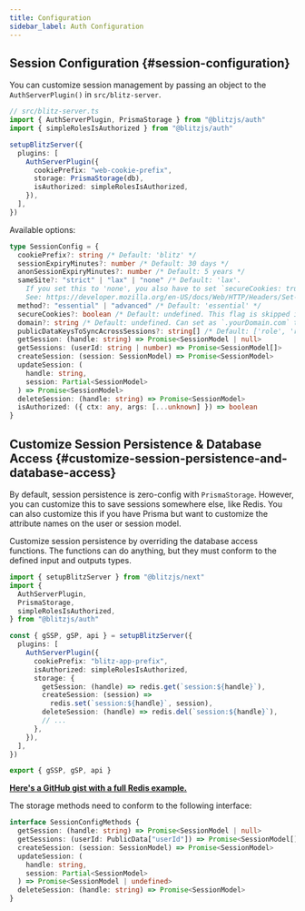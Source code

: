 ```yaml
---
title: Configuration
sidebar_label: Auth Configuration
---
```


## Session Configuration {#session-configuration}

You can customize session management by passing an object to the
`AuthServerPlugin()` in `src/blitz-server`.

```ts
// src/blitz-server.ts
import { AuthServerPlugin, PrismaStorage } from "@blitzjs/auth"
import { simpleRolesIsAuthorized } from "@blitzjs/auth"

setupBlitzServer({
  plugins: [
    AuthServerPlugin({
      cookiePrefix: "web-cookie-prefix",
      storage: PrismaStorage(db),
      isAuthorized: simpleRolesIsAuthorized,
    }),
  ],
})
```

Available options:

```ts
type SessionConfig = {
  cookiePrefix?: string /* Default: 'blitz' */
  sessionExpiryMinutes?: number /* Default: 30 days */
  anonSessionExpiryMinutes?: number /* Default: 5 years */
  sameSite?: "strict" | "lax" | "none" /* Default: 'lax'. 
    If you set this to 'none', you also have to set `secureCookies: true`. 
    See: https://developer.mozilla.org/en-US/docs/Web/HTTP/Headers/Set-Cookie/SameSite */
  method?: "essential" | "advanced" /* Default: 'essential' */
  secureCookies?: boolean /* Default: undefined. This flag is skipped if running app on hostname `localhost` */
  domain?: string /* Default: undefined. Can set as `.yourDomain.com` to work across subdomains */
  publicDataKeysToSyncAcrossSessions?: string[] /* Default: ['role', 'roles'] */
  getSession: (handle: string) => Promise<SessionModel | null>
  getSessions: (userId: string | number) => Promise<SessionModel[]>
  createSession: (session: SessionModel) => Promise<SessionModel>
  updateSession: (
    handle: string,
    session: Partial<SessionModel>
  ) => Promise<SessionModel>
  deleteSession: (handle: string) => Promise<SessionModel>
  isAuthorized: ({ ctx: any, args: [...unknown] }) => boolean
}
```

## Customize Session Persistence & Database Access {#customize-session-persistence-and-database-access}

By default, session persistence is zero-config with `PrismaStorage`.
However, you can customize this to save sessions somewhere else, like
Redis. You can also customize this if you have Prisma but want to
customize the attribute names on the user or session model.

Customize session persistence by overriding the database access functions.
The functions can do anything, but they must conform to the defined input
and outputs types.

```typescript
import { setupBlitzServer } from "@blitzjs/next"
import {
  AuthServerPlugin,
  PrismaStorage,
  simpleRolesIsAuthorized,
} from "@blitzjs/auth"

const { gSSP, gSP, api } = setupBlitzServer({
  plugins: [
    AuthServerPlugin({
      cookiePrefix: "blitz-app-prefix",
      isAuthorized: simpleRolesIsAuthorized,
      storage: {
        getSession: (handle) => redis.get(`session:${handle}`),
        createSession: (session) =>
          redis.set(`session:${handle}`, session),
        deleteSession: (handle) => redis.del(`session:${handle}`),
        // ...
      },
    }),
  ],
})

export { gSSP, gSP, api }
```

[**Here's a GitHub gist with a full Redis example.**](https://gist.github.com/beerose/80f37b4b36cbd7ba2745701959e3cb8b)

The storage methods need to conform to the following interface:

```typescript
interface SessionConfigMethods {
  getSession: (handle: string) => Promise<SessionModel | null>
  getSessions: (userId: PublicData["userId"]) => Promise<SessionModel[]>
  createSession: (session: SessionModel) => Promise<SessionModel>
  updateSession: (
    handle: string,
    session: Partial<SessionModel>
  ) => Promise<SessionModel | undefined>
  deleteSession: (handle: string) => Promise<SessionModel>
}
```
